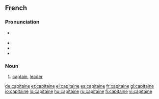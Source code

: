 ==French==

===Pronunciation===
* {{IPA|/ka.pi.tɛn/|lang=fr}} {{X-SAMPA|/ka.pi.tEn/}}
* {{audio|Fr-capitaine.ogg|audio}}
* {{rhymes|ɛn|lang=fr}}
* {{homophones|capitaines|lang=fr}}

===Noun===
{{fr-noun|m}}

# [[captain]], [[leader]]

[[de:capitaine]]
[[et:capitaine]]
[[el:capitaine]]
[[es:capitaine]]
[[fr:capitaine]]
[[gl:capitaine]]
[[io:capitaine]]
[[lo:capitaine]]
[[hu:capitaine]]
[[ru:capitaine]]
[[fi:capitaine]]
[[vi:capitaine]]